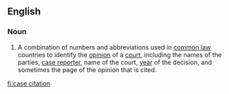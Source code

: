 ==English==

===Noun===
{{wikipedia}}
{{en-noun|head=[[case]] [[citation]]}}
# {{context|legal}} A combination of numbers and abbreviations used in [[common law]] countries to identify the [[opinion]] of a [[court]], including the names of the parties, [[case reporter]], name of the court, [[year]] of the decision, and sometimes the page of the opinion that is cited.

[[fi:case citation]]